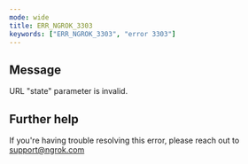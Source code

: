 ```yaml
---
mode: wide
title: ERR_NGROK_3303
keywords: ["ERR_NGROK_3303", "error 3303"]
---
```


## Message

URL "state" parameter is invalid.

## Further help

If you're having trouble resolving this error, please reach out to [support@ngrok.com](mailto:support@ngrok.com?subject=Help%20with%20ERR_NGROK_3303)
